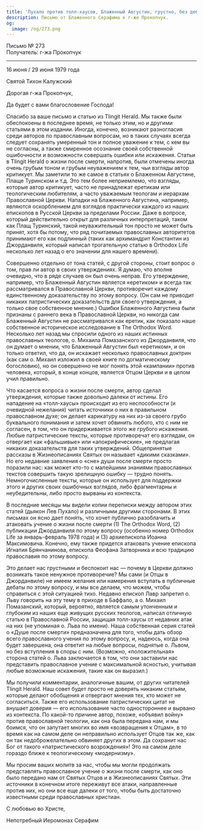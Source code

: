 ```yaml
---
title: 'Пухало против толл-хаусов, Блаженный Августин, грустно, без дебатов, ГРУСТНО'
description: Письмо от Блаженного Серафима к г-же Прокопчук.
og:
  image: /og/273.png
---
```


<div style={{textAlign:'right', fontFamily:'monospace'}}>Письмо № 273</div>
<div style={{textAlign:'left', fontFamily:'monospace'}}>Получатель: г-жа Прокопчук</div>

---

16 июня / 29 июня 1979 года

Святой Тихон Калужский

Дорогая г-жа Прокопчук,

Да будет с вами благословение Господа!

Спасибо за ваше письмо и статью из Tlingit Herald. Мы также были обеспокоены в последнее время, не только этим, но и другими статьями в этом издании. Иногда, конечно, возникают разногласия среди авторов по православным вопросам, но в таких случаях всегда следует сохранять умеренный тон и полное уважение к тем, с кем вы не согласны, а также смиренное осознание своей собственной ошибочности и возможности совершать ошибки или искажения. Статьи в Tlingit Herald о жизни после смерти, напротив, были отмечены иногда очень грубым тоном и грубым неуважением к тем, чьи взгляды автор критикует. Мы заметили то же самое в статьях о Блаженном Августине, Плаще Туринском и т.д. Это тем более неприемлемо, что взгляды, которые автор критикует, часто не принадлежат еретикам или теологическим любителям, а часто уважаемым теологам и иерархам Православной Церкви. Нападки на Блаженного Августина, например, являются оскорблением для взглядов практически каждого из наших епископов в Русской Церкви за пределами России. Даже в вопросе, который действительно открыт для различных интерпретаций, таком как Плащ Туринский, такой неуважительный тон просто не может быть принят, хотя бы потому, что ряд почитаемых православных авторитетов принимают его как подлинный (таких как архимандрит Константин из Джорданвиля, который написал трогательную статью в Orthodox Life несколько лет назад о его значении для нашего времени).

Совершенно отдельно от тона статей, с другой стороны, стоит вопрос о том, прав ли автор в своих утверждениях. Я думаю, что вполне очевидно, что в ряде случаев он был очень неправ. Его утверждение, например, что Блаженный Августин является «еретиком» и всегда так рассматривался в Православной Церкви, противоречит каждому единственному доказательству по этому вопросу. (Он сам не приводит никаких патристических доказательств для своего утверждения, а только свое собственное мнение.) Ошибки Блаженного Августина были признаны с раннего века в Православной Церкви, но никогда сам Блаженный Августин не рассматривался как еретик, как показало наше собственное историческое исследование в The Orthodox Word. Несколько лет назад мы спросили одного из наших истинных православных теологов, о. Михаила Помазанского из Джорданвиля, что он думает о мнении, что Блаженный Августин был «еретиком», и он только ответил, что да, он искажает несколько православных доктрин (как сам о. Михаил изложил в своей книге по догматическому богословию), но он совершенно не мог понять этой «кампании» против человека, который, в конце концов, является Отцом Церкви и в целом учил правильно.

Что касается вопроса о жизни после смерти, автор сделал утверждения, которые также довольно далеки от истины. Его нападение на «толл-хаусы» происходит из его неспособности (и очевидной нежелания) читать источники о них в правильном православном духе; он делает карикатуру на них из-за своего грубо буквального понимания и затем хочет обвинить любого, кто с ним не согласен, в том, что он придерживается этого же грубого искажения. Любые патристические тексты, которые противоречат его взглядам, он отвергает как «фальшивые» или «апокрифические», не предлагая никаких доказательств для таких утверждений. Общепринятые рассказы в Жизнеописаниях Святых он называет «дикими сказками». Но его недавние заявления о «сне» души после смерти просто поразили нас: как может кто-то с малейшими знаниями православных текстов совершить такую зрелищную ошибку — трудно понять. Немногочисленные тексты, которые он использует для поддержки этого и других своих ошибочных взглядов, либо фрагментарны и неубедительны, либо просто вырваны из контекста.

В последние месяцы мы видели копии переписки между автором этих статей (дьякон Лев Пухало) и различными другими сторонами. В этих письмах он ясно дает понять, что хочет публично разоблачить и атаковать учение о жизни после смерти (1) The Orthodox Word, (2) публикации Джорданвиля по этому вопросу (особенно номер Orthodox Life за январь-февраль 1978 года) и (3) архиепископа Иоанна Максимовича. Конечно, ему также придется атаковать учение епископа Игнатия Брянчанинова, епископа Феофана Затворника и всю традицию православия по этому вопросу.

Это делает нас грустными и беспокоит нас — почему в Церкви должно возникать такое ненужное противоречие? Мы сами (и Отцы в Джорданвиле) не имеем желания или намерения вступать в публичные дебаты по этому вопросу, и мы все делаем, что можем, чтобы справиться с этой ситуацией тихо. Недавно епископ Лавр запретил о. Льву говорить на эту тему в приходе в Баффало, а о. Михаил Помазанский, который, вероятно, является самым утонченным и глубоким из наших еще живущих русских теологов, написал отличную статью в Православной России, защищая толл-хаусы от недавних атак на них (не упоминая о. Льва по имени). Наша собственная серия статей о «Душе после смерти» предназначена для того, чтобы дать обзор всего православного учения по этому вопросу, и, надеюсь, когда она будет завершена, она ответит на любые вопросы, поднятые о. Львом, но без вступления в споры с ним. (Возможно, «положительная» сторона статей о. Льва заключается в том, что они заставили нас представить православное учение с максимальной ясностью, учитывая любые возможные искажения, такие как он выразил.)

Мы получили комментарии, аналогичные вашим, от других читателей Tlingit Herald. Наш совет будет просто не доверять никаким статьям, которые делают обобщения и отвергают мнения тех, кто может не согласиться. Также его использование патристических цитат не внушает доверия — его использование часто одностороннее и вырвано из контекста. По какой-то причине автор, похоже, «объявил войну» против православной теологии, как она была передана нам, и мы боимся, что он запутает многих во имя «возвращения к Отцам», в то время как на самом деле он неправильно использует Отцов так же, как он так недоброжелательно обвиняет других в этом. Да сохранит нас Бог от такого «патристического возрождения»! Это на самом деле гораздо ближе к теологическому «модернизму».

Мы просим ваших молитв за нас, чтобы мы могли продолжать представлять православное учение о жизни после смерти, как оно было передано нам от Святых Отцов и в Жизнеописаниях Святых. Эти источники в конечном итоге переживут все атаки, направленные против них, но они все еще далеки от того, чтобы быть достаточно известными среди православных христиан.

С любовью во Христе,

Непотребный Иеромонах Серафим